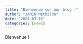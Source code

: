 ```yaml
---
title: "Bienvenue sur mon blog !"
author: "JAMIN Mathilde"
date: "2024-03-10"
categories: [news]
---
```


Bienvenue !
